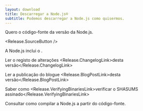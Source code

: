 ```yaml
---
layout: download
title: Descarregar a Node.js®
subtitle: Podemos descarregar a Node.js como quisermos.
---
```


<section>
  Quero o código-fonte da versão <Release.VersionDropdown /> da Node.js.

  <Release.SourceButton />
</section>

<section>
  A Node.js inclui o <Release.NpmLink />.

  Ler o registo de alterações <Release.ChangelogLink>desta versão</Release.ChangelogLink>

  Ler a publicação do blogue <Release.BlogPostLink>desta versão</Release.BlogPostLink>

  Saber como <Release.VerifyingBinariesLink>verificar o SHASUMS assinado</Release.VerifyingBinariesLink>

  Consultar como <LinkWithArrow href="https://github.com/nodejs/node/blob/main/BUILDING.md#building-nodejs-on-supported-platforms"> compilar a Node.js </LinkWithArrow> a partir do código-fonte.
</section>
